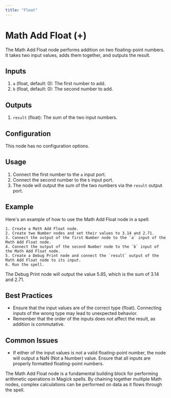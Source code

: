 ```yaml
---
title: "Float"
---
```


# Math Add Float (+)

The Math Add Float node performs addition on two floating-point numbers. It takes two input values, adds them together, and outputs the result.

## Inputs

1. `a` (float, default: 0): The first number to add.
2. `b` (float, default: 0): The second number to add.

## Outputs

1. `result` (float): The sum of the two input numbers.

## Configuration

This node has no configuration options.

## Usage

1. Connect the first number to the `a` input port.
2. Connect the second number to the `b` input port.
3. The node will output the sum of the two numbers via the `result` output port.

## Example

Here's an example of how to use the Math Add Float node in a spell:

```
1. Create a Math Add Float node.
2. Create two Number nodes and set their values to 3.14 and 2.71.
3. Connect the output of the first Number node to the `a` input of the Math Add Float node.
4. Connect the output of the second Number node to the `b` input of the Math Add Float node.
5. Create a Debug Print node and connect the `result` output of the Math Add Float node to its input.
6. Run the spell.
```

The Debug Print node will output the value 5.85, which is the sum of 3.14 and 2.71.

## Best Practices

- Ensure that the input values are of the correct type (float). Connecting inputs of the wrong type may lead to unexpected behavior.
- Remember that the order of the inputs does not affect the result, as addition is commutative.

## Common Issues

- If either of the input values is not a valid floating-point number, the node will output a NaN (Not a Number) value. Ensure that all inputs are properly formatted floating-point numbers.

The Math Add Float node is a fundamental building block for performing arithmetic operations in Magick spells. By chaining together multiple Math nodes, complex calculations can be performed on data as it flows through the spell.